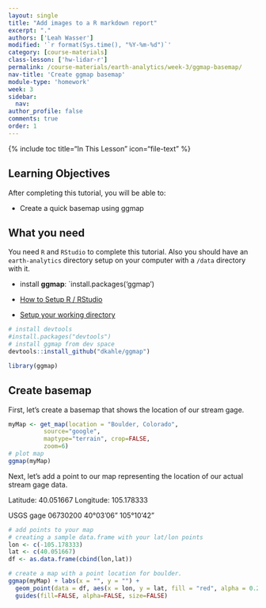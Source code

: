 ```yaml
---
layout: single
title: "Add images to a R markdown report"
excerpt: "."
authors: ['Leah Wasser']
modified: '`r format(Sys.time(), "%Y-%m-%d")`'
category: [course-materials]
class-lesson: ['hw-lidar-r']
permalink: /course-materials/earth-analytics/week-3/ggmap-basemap/
nav-title: 'Create ggmap basemap'
module-type: 'homework'
week: 3
sidebar:
  nav:
author_profile: false
comments: true
order: 1
---
```


{% include toc title="In This Lesson" icon="file-text" %}


<div class='notice--success' markdown="1">

## <i class="fa fa-graduation-cap" aria-hidden="true"></i> Learning Objectives

After completing this tutorial, you will be able to:

* Create a quick basemap using ggmap

## <i class="fa fa-check-square-o fa-2" aria-hidden="true"></i> What you need

You need `R` and `RStudio` to complete this tutorial. Also you should have
an `earth-analytics` directory setup on your computer with a `/data`
directory with it.

* install **ggmap**: `install.packages('ggmap')

* [How to Setup R / RStudio](/course-materials/earth-analytics/week-1/setup-r-rstudio/)
* [Setup your working directory](/course-materials/earth-analytics/week-1/setup-working-directory/)

</div>


```r

# install devtools
#install.packages("devtools")
# install ggmap from dev space
devtools::install_github("dkahle/ggmap")

library(ggmap)
```

## Create basemap

First, let's create a basemap that shows the location of our stream gage.



```r
myMap <- get_map(location = "Boulder, Colorado",
          source="google", 
          maptype="terrain", crop=FALSE,
          zoom=6)
# plot map
ggmap(myMap)

```

Next, let's add a point to our map representing the location of our actual stream
gage data.

Latitude: 40.051667
Longitude: 105.178333

USGS gage 06730200
40°03'06"	105°10'42"

```r
# add points to your map
# creating a sample data.frame with your lat/lon points
lon <- c(-105.178333)
lat <- c(40.051667)
df <- as.data.frame(cbind(lon,lat))

# create a map with a point location for boulder. 
ggmap(myMap) + labs(x = "", y = "") +
  geom_point(data = df, aes(x = lon, y = lat, fill = "red", alpha = 0.2), size = 5, shape = 19) +
  guides(fill=FALSE, alpha=FALSE, size=FALSE) 
  

```
